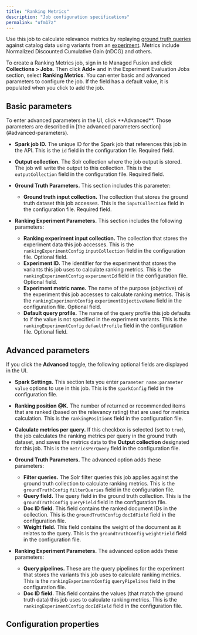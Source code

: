 ```yaml
---
title: "Ranking Metrics"
description: "Job configuration specifications"
permalink: "ufm17z"
---
```


Use this job to calculate relevance metrics by replaying [ground truth queries](/managed-fusion/5.9/z7fcuq/ground-truth) against catalog data using variants from an [experiment](/managed-fusion/5.9/mykfo7/experiments). Metrics include Normalized Discounted Cumulative Gain (nDCG) and others.

To create a Ranking Metrics job, sign in to Managed Fusion and click **Collections > Jobs**. Then click **Add+** and in the Experiment Evaluation Jobs section, select **Ranking Metrics**. You can enter basic and advanced parameters to configure the job. If the field has a default value, it is populated when you click to add the job.

## Basic parameters

<Note>
To enter advanced parameters in the UI, click **Advanced**. Those parameters are described in [the advanced parameters section](#advanced-parameters).
</Note>

* **Spark job ID.** The unique ID for the Spark job that references this job in the API. This is the `id` field in the configuration file. Required field.
* **Output collection.** The Solr collection where the job output is stored. The job will write the output to this collection. This is the `outputCollection` field in the configuration file. Required field.
* **Ground Truth Parameters.** This section includes this parameter:

  + **Ground truth input collection.** The collection that stores the ground truth dataset this job accesses. This is the `inputCollection` field in the configuration file. Required field.
* **Ranking Experiment Parameters.** This section includes the following parameters:

  + **Ranking experiment input collection.** The collection that stores the experiment data this job accesses. This is the `rankingExperimentConfig` `inputCollection` field in the configuration file. Optional field.
  + **Experiment ID.** The identifier for the experiment that stores the variants this job uses to calculate ranking metrics. This is the `rankingExperimentConfig` `experimentId` field in the configuration file. Optional field.
  + **Experiment metric name.** The name of the purpose (objective) of the experiment this job accesses to calculate ranking metrics. This is the `rankingExperimentConfig` `experimentObjectiveName` field in the configuration file. Optional field.
  + **Default query profile.** The name of the query profile this job defaults to if the value is not specified in the experiment variants. This is the `rankingExperimentConfig` `defaultProfile` field in the configuration file. Optional field.

## Advanced parameters

If you click the **Advanced** toggle, the following optional fields are displayed in the UI.

* **Spark Settings.** This section lets you enter `parameter name:parameter value` options to use in this job. This is the `sparkConfig` field in the configuration file.
* **Ranking position @K.** The number of returned or recommended items that are ranked (based on the relevancy rating) that are used for metrics calculation. This is the `rankingPositionK` field in the configuration file.
* **Calculate metrics per query.** If this checkbox is selected (set to `true`), the job calculates the ranking metrics per query in the ground truth dataset, and saves the metrics data to the **Output collection** designated for this job. This is the `metricsPerQuery` field in the configuration file.
* **Ground Truth Parameters.** The advanced option adds these parameters:

  + **Filter queries.** The Solr filter queries this job applies against the ground truth collection to calculate ranking metrics. This is the `groundTruthConfig` `filterQueries` field in the configuration file.
  + **Query field.** The query field in the ground truth collection. This is the `groundTruthConfig` `queryField` field in the configuration file.
  + **Doc ID field.** This field contains the ranked document IDs in the collection. This is the `groundTruthConfig` `docIdField` field in the configuration file.
  + **Weight field.** This field contains the weight of the document as it relates to the query. This is the `groundTruthConfig` `weightField` field in the configuration file.
* **Ranking Experiment Parameters.** The advanced option adds these parameters:

  + **Query pipelines.** These are the query pipelines for the experiment that stores the variants this job uses to calculate ranking metrics. This is the `rankingExperimentConfig` `queryPipelines` field in the configuration file.
  + **Doc ID field.** This field contains the values (that match the ground truth data) this job uses to calculate ranking metrics. This is the `rankingExperimentConfig` `docIdField` field in the configuration file.

## Configuration properties


<SchemaParamFields schema={schema}/>